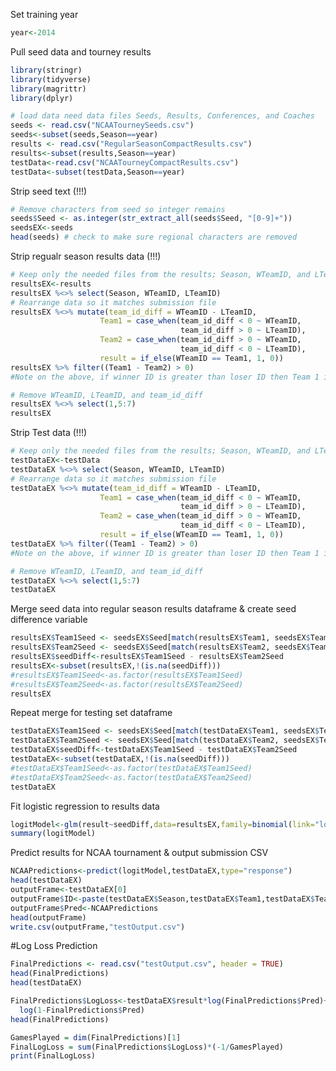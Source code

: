 
Set training year
```{r}
year<-2014
```


Pull seed data and tourney results
```{r}

library(stringr)
library(tidyverse)
library(magrittr)
library(dplyr)

# load data need data files Seeds, Results, Conferences, and Coaches
seeds <- read.csv("NCAATourneySeeds.csv")
seeds<-subset(seeds,Season==year)
results <- read.csv("RegularSeasonCompactResults.csv")
results<-subset(results,Season==year)
testData<-read.csv("NCAATourneyCompactResults.csv")
testData<-subset(testData,Season==year)
```

Strip seed text (!!!)
```{r}
# Remove characters from seed so integer remains
seeds$Seed <- as.integer(str_extract_all(seeds$Seed, "[0-9]+"))
seedsEX<-seeds
head(seeds) # check to make sure regional characters are removed
```

Strip regualr season results data (!!!)
```{r}
# Keep only the needed files from the results; Season, WTeamID, and LTeamID
resultsEX<-results
resultsEX %<>% select(Season, WTeamID, LTeamID)
# Rearrange data so it matches submission file
resultsEX %<>% mutate(team_id_diff = WTeamID - LTeamID, 
                    Team1 = case_when(team_id_diff < 0 ~ WTeamID,
                                      team_id_diff > 0 ~ LTeamID),
                    Team2 = case_when(team_id_diff > 0 ~ WTeamID,
                                      team_id_diff < 0 ~ LTeamID),
                    result = if_else(WTeamID == Team1, 1, 0))
resultsEX %>% filter((Team1 - Team2) > 0)
#Note on the above, if winner ID is greater than loser ID then Team 1 is loser. If loser ID is greater than winner, then Team 1 is the winner. Opposite for Team 2. This approximates random / uniform distribution.

# Remove WTeamID, LTeamID, and team_id_diff
resultsEX %<>% select(1,5:7)
resultsEX
```

Strip Test data (!!!)
```{r}
# Keep only the needed files from the results; Season, WTeamID, and LTeamID
testDataEX<-testData
testDataEX %<>% select(Season, WTeamID, LTeamID)
# Rearrange data so it matches submission file
testDataEX %<>% mutate(team_id_diff = WTeamID - LTeamID, 
                    Team1 = case_when(team_id_diff < 0 ~ WTeamID,
                                      team_id_diff > 0 ~ LTeamID),
                    Team2 = case_when(team_id_diff > 0 ~ WTeamID,
                                      team_id_diff < 0 ~ LTeamID),
                    result = if_else(WTeamID == Team1, 1, 0))
testDataEX %>% filter((Team1 - Team2) > 0)
#Note on the above, if winner ID is greater than loser ID then Team 1 is loser. If loser ID is greater than winner, then Team 1 is the winner. Opposite for Team 2. This approximates random / uniform distribution.

# Remove WTeamID, LTeamID, and team_id_diff
testDataEX %<>% select(1,5:7)
testDataEX
```

Merge seed data into regular season results dataframe & create seed difference variable
```{r}
resultsEX$Team1Seed <- seedsEX$Seed[match(resultsEX$Team1, seedsEX$TeamID)]
resultsEX$Team2Seed <- seedsEX$Seed[match(resultsEX$Team2, seedsEX$TeamID)]
resultsEX$seedDiff<-resultsEX$Team1Seed - resultsEX$Team2Seed
resultsEX<-subset(resultsEX,!(is.na(seedDiff)))
#resultsEX$Team1Seed<-as.factor(resultsEX$Team1Seed)
#resultsEX$Team2Seed<-as.factor(resultsEX$Team2Seed)
resultsEX
```

Repeat merge for testing set dataframe
```{r}
testDataEX$Team1Seed <- seedsEX$Seed[match(testDataEX$Team1, seedsEX$TeamID)]
testDataEX$Team2Seed <- seedsEX$Seed[match(testDataEX$Team2, seedsEX$TeamID)]
testDataEX$seedDiff<-testDataEX$Team1Seed - testDataEX$Team2Seed
testDataEX<-subset(testDataEX,!(is.na(seedDiff)))
#testDataEX$Team1Seed<-as.factor(testDataEX$Team1Seed)
#testDataEX$Team2Seed<-as.factor(testDataEX$Team2Seed)
testDataEX
```

Fit logistic regression to results data
```{r}
logitModel<-glm(result~seedDiff,data=resultsEX,family=binomial(link="logit"))
summary(logitModel)
```

Predict results for NCAA tournament & output submission CSV
```{r}
NCAAPredictions<-predict(logitModel,testDataEX,type="response")
head(testDataEX)
outputFrame<-testDataEX[0]
outputFrame$ID<-paste(testDataEX$Season,testDataEX$Team1,testDataEX$Team2,sep ="_")
outputFrame$Pred<-NCAAPredictions
head(outputFrame)
write.csv(outputFrame,"testOutput.csv")
```

#Log Loss Prediction
```{r}
FinalPredictions <- read.csv("testOutput.csv", header = TRUE)
head(FinalPredictions)
head(testDataEX)
```


```{r}
FinalPredictions$LogLoss<-testDataEX$result*log(FinalPredictions$Pred)+(1-testDataEX$result)*
  log(1-FinalPredictions$Pred)
head(FinalPredictions)
```

```{r}
GamesPlayed = dim(FinalPredictions)[1]
FinalLogLoss = sum(FinalPredictions$LogLoss)*(-1/GamesPlayed)
print(FinalLogLoss)
```

